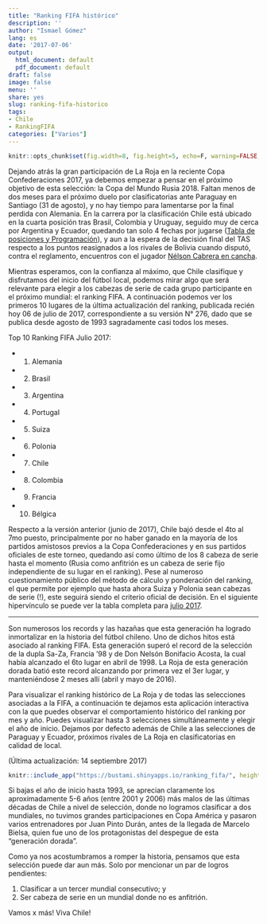 ```yaml
---
title: "Ranking FIFA histórico"
description: ''
author: "Ismael Gómez"
lang: es
date: '2017-07-06'
output:
  html_document: default
  pdf_document: default
draft: false
image: false
menu: ''
share: yes
slug: ranking-fifa-historico
tags:
- Chile
- RankingFIFA
categories: ["Varios"]
---
```



```r
knitr::opts_chunk$set(fig.width=8, fig.height=5, echo=F, warning=FALSE, message=FALSE)
```

Dejando atrás la gran participación de La Roja en la reciente Copa Confederaciones 2017, ya debemos empezar a pensar en el próximo objetivo de esta selección: la Copa del Mundo Rusia 2018. Faltan menos de dos meses para el próximo duelo por clasificatorias ante Paraguay en Santiago (31 de agosto), y no hay tiempo para lamentarse por la final perdida con Alemania. En la carrera por la clasificación Chile está ubicado en la cuarta posición tras Brasil, Colombia y Uruguay, seguido muy de cerca por Argentina y Ecuador, quedando tan solo 4 fechas por jugarse ([Tabla de posiciones y Programación](http://www.fifa.com/worldcup/preliminaries/southamerica/index.html)), y aun a la espera de la decisión final del TAS respecto a los puntos reasignados a los rivales de Bolivia cuando disputó, contra el reglamento, encuentros con el jugador [Nélson Cabrera en cancha](http://www.elespectador.com/deportes/futbol-internacional/bolivia-apelara-ante-el-tas-y-espera-que-la-fifa-le-devuelva-los-puntos-articulo-701313).

Mientras esperamos, con la confianza al máximo, que Chile clasifique y disfrutamos del inicio del fútbol local, podemos mirar algo que será relevante para elegir a los cabezas de serie de cada grupo participante en el próximo mundial: el ranking FIFA.
A continuación podemos ver los primeros 10 lugares de la última actualización del ranking, publicada recién hoy 06 de julio de 2017, correspondiente a su versión N° 276, dado que se publica desde agosto de 1993 sagradamente casi todos los meses.

Top 10 Ranking FIFA Julio 2017:

- 1. Alemania
- 2. Brasil
- 3. Argentina
- 4. Portugal
- 5. Suiza
- 6. Polonia
- 7. Chile
- 8. Colombia
- 9. Francia
- 10. Bélgica

Respecto a la versión anterior (junio de 2017), Chile bajó desde el 4to al 7mo puesto, principalmente por no haber ganado en la mayoría de los partidos amistosos previos a la Copa Confederaciones y en sus partidos oficiales de este torneo, quedando así como último de los 8 cabeza de serie hasta el momento (Rusia como anfitrión es un cabeza de serie fijo independiente de su lugar en el ranking). Pese al numeroso cuestionamiento público del método de cálculo y ponderación del ranking, el que permite por ejemplo que hasta ahora Suiza y Polonia sean cabezas de serie (!), este seguirá siendo el criterio oficial de decisión. En el siguiente hipervínculo se puede ver la tabla completa para [julio 2017](http://es.fifa.com/fifa-world-ranking/ranking-table/men/index.html).

***

Son numerosos los records y las hazañas que esta generación ha logrado inmortalizar en la historia del fútbol chileno. Uno de dichos hitos está asociado al ranking FIFA. Esta generación superó el record de la selección de la dupla Sa-Za, Francia '98 y de Don Nelsón Bonifacio Acosta, la cual había alcanzado el 6to lugar en abril de 1998. La Roja de esta generación dorada batió este record alcanzando por primera vez el 3er lugar, y manteniéndose 2 meses allí (abril y mayo de 2016).

Para visualizar el ranking histórico de La Roja y de todas las selecciones asociadas a la FIFA, a continuación te dejamos esta aplicación interactiva con la que puedes observar el comportamiento histórico del ranking por mes y año. Puedes visualizar hasta 3 selecciones simultáneamente y elegir el año de inicio. Dejamos por defecto además de Chile a las selecciones de Paraguay y Ecuador, próximos rivales de La Roja en clasificatorias en calidad de local.


(Última actualización: 14 septiembre 2017)
```r
knitr::include_app("https://bustami.shinyapps.io/ranking_fifa/", height = "750px")
```

Si bajas el año de inicio hasta 1993, se aprecian claramente los aproximadamente 5-6 años (entre 2001 y 2006) más malos de las últimas décadas de Chile a nivel de selección, donde no logramos clasificar a dos mundiales, no tuvimos grandes participaciones en Copa América y pasaron varios entrenadores por Juan Pinto Durán, antes de la llegada de Marcelo Bielsa, quien fue uno de los protagonistas del despegue de esta "generación dorada".

Como ya nos acostumbramos a romper la historia, pensamos que esta selección puede dar aun más. Solo por mencionar un par de logros pendientes: 

1) Clasificar a un tercer mundial consecutivo; y 
2) Ser cabeza de serie en un mundial donde no es anfitrión. 

Vamos x más! Viva Chile! 
